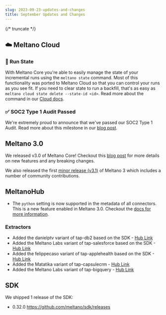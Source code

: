 ```yaml
---
slug: 2023-09-23-updates-and-changes
title: September Updates and Changes
---
```


{/* truncate */}

## ☁️ Meltano Cloud

### 🏃 Run State

With Meltano Core you're able to easily manage the state of your incremental runs using the `meltano state` command. Most of this functionality was ported to Meltano Cloud so that you can control your runs as you see fit. If you need to clear state to run a backfill, that's as easy as `meltano cloud state delete --state-id <id>`. Read more about the command in our [Cloud docs](https://docs.meltano.com/cloud/cloud-cli#state).

### ✅ SOC2 Type 1 Audit Passed

We're extremely proud to announce that we've passed our SOC2 Type 1 Audit. Read more about this milestone in our [blog post](https://meltano.com/blog/soc-2-for-meltano-cloud/).

## Meltano 3.0

We released v3.0 of Meltano Core! Checkout this [blog post](https://meltano.com/blog/meltano-3-0/) for more details on new features and any breaking changes.

We also released the first [minor release (v3.1)](https://github.com/meltano/meltano/releases/tag/v3.1.0) of Meltano 3 which includes a number of community contributions.

## MeltanoHub

- The `python` setting is now supported in the metadata of all connectors. This is a new feature enabled in Meltano 3.0. Checkout the [docs for more information](https://docs.meltano.com/reference/settings/#python).

### Extractors

- Added the danielptv variant of tap-db2 based on the SDK - [Hub Link](https://hub.meltano.com/extractors/tap-db2--danielptv/)
- Added the Meltano Labs variant of tap-salesforce based on the SDK - [Hub Link](https://hub.meltano.com/extractors/tap-salesforce)
- Added the felippecaso variant of tap-applehealth based on the SDK - [Hub Link](https://hub.meltano.com/extractors/tap-applehealth)
- Added the Matatika variant of tap-capsulecrm - [Hub Link](https://hub.meltano.com/extractors/tap-capsulecrm)
- Added the Meltano Labs variant of tap-bigquery - [Hub Link](https://hub.meltano.com/extractors/tap-bigquery--meltanolabs/)

## SDK

We shipped 1 release of the SDK:

- 0.32.0 https://github.com/meltano/sdk/releases
